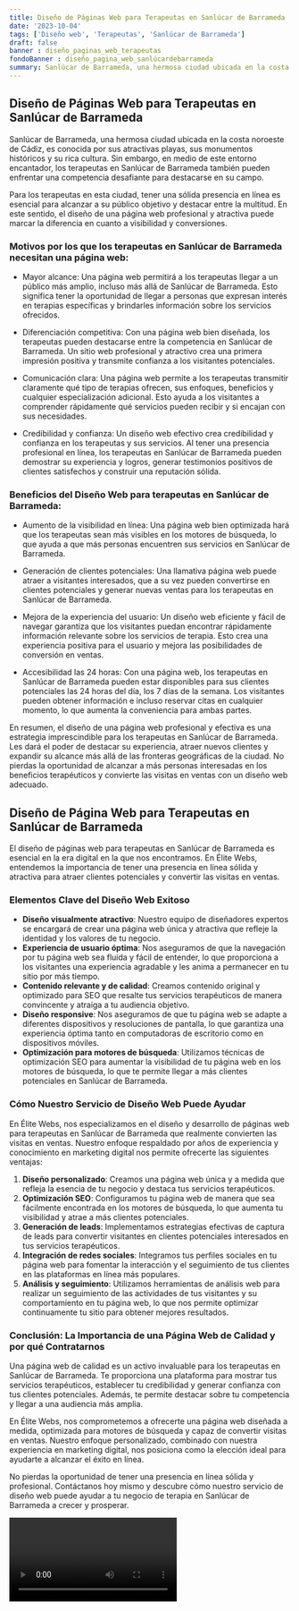 ```yaml
---
title: Diseño de Páginas Web para Terapeutas en Sanlúcar de Barrameda
date: '2023-10-04'
tags: ['Diseño web', 'Terapeutas', 'Sanlúcar de Barrameda']
draft: false
banner : diseño_paginas_web_terapeutas
fondoBanner : diseño_pagina_web_sanlúcardebarrameda
summary: Sanlúcar de Barrameda, una hermosa ciudad ubicada en la costa noroeste de Cádiz, es conocida por sus atractivas playas, sus monumentos históricos y su rica cultura. Sin embargo, en medio de este entorno encantador, los terapeutas en Sanlúcar de Barrameda también pueden enfrentar una competencia desafiante para destacarse en su campo.
---
```


## Diseño de Páginas Web para Terapeutas en Sanlúcar de Barrameda

Sanlúcar de Barrameda, una hermosa ciudad ubicada en la costa noroeste de Cádiz, es conocida por sus atractivas playas, sus monumentos históricos y su rica cultura. Sin embargo, en medio de este entorno encantador, los terapeutas en Sanlúcar de Barrameda también pueden enfrentar una competencia desafiante para destacarse en su campo.

Para los terapeutas en esta ciudad, tener una sólida presencia en línea es esencial para alcanzar a su público objetivo y destacar entre la multitud. En este sentido, el diseño de una página web profesional y atractiva puede marcar la diferencia en cuanto a visibilidad y conversiones.

### Motivos por los que los terapeutas en Sanlúcar de Barrameda necesitan una página web:

- Mayor alcance: Una página web permitirá a los terapeutas llegar a un público más amplio, incluso más allá de Sanlúcar de Barrameda. Esto significa tener la oportunidad de llegar a personas que expresan interés en terapias específicas y brindarles información sobre los servicios ofrecidos.

- Diferenciación competitiva: Con una página web bien diseñada, los terapeutas pueden destacarse entre la competencia en Sanlúcar de Barrameda. Un sitio web profesional y atractivo crea una primera impresión positiva y transmite confianza a los visitantes potenciales.

- Comunicación clara: Una página web permite a los terapeutas transmitir claramente qué tipo de terapias ofrecen, sus enfoques, beneficios y cualquier especialización adicional. Esto ayuda a los visitantes a comprender rápidamente qué servicios pueden recibir y si encajan con sus necesidades.

- Credibilidad y confianza: Un diseño web efectivo crea credibilidad y confianza en los terapeutas y sus servicios. Al tener una presencia profesional en línea, los terapeutas en Sanlúcar de Barrameda pueden demostrar su experiencia y logros, generar testimonios positivos de clientes satisfechos y construir una reputación sólida.

### Beneficios del Diseño Web para terapeutas en Sanlúcar de Barrameda:

- Aumento de la visibilidad en línea: Una página web bien optimizada hará que los terapeutas sean más visibles en los motores de búsqueda, lo que ayuda a que más personas encuentren sus servicios en Sanlúcar de Barrameda.

- Generación de clientes potenciales: Una llamativa página web puede atraer a visitantes interesados, que a su vez pueden convertirse en clientes potenciales y generar nuevas ventas para los terapeutas en Sanlúcar de Barrameda.

- Mejora de la experiencia del usuario: Un diseño web eficiente y fácil de navegar garantiza que los visitantes puedan encontrar rápidamente información relevante sobre los servicios de terapia. Esto crea una experiencia positiva para el usuario y mejora las posibilidades de conversión en ventas.

- Accesibilidad las 24 horas: Con una página web, los terapeutas en Sanlúcar de Barrameda pueden estar disponibles para sus clientes potenciales las 24 horas del día, los 7 días de la semana. Los visitantes pueden obtener información e incluso reservar citas en cualquier momento, lo que aumenta la conveniencia para ambas partes.

En resumen, el diseño de una página web profesional y efectiva es una estrategia imprescindible para los terapeutas en Sanlúcar de Barrameda. Les dará el poder de destacar su experiencia, atraer nuevos clientes y expandir su alcance más allá de las fronteras geográficas de la ciudad. No pierdas la oportunidad de alcanzar a más personas interesadas en los beneficios terapéuticos y convierte las visitas en ventas con un diseño web adecuado.

<GifSeo />

<Cta />

## Diseño de Página Web para Terapeutas en Sanlúcar de Barrameda

El diseño de páginas web para terapeutas en Sanlúcar de Barrameda es esencial en la era digital en la que nos encontramos. En Élite Webs, entendemos la importancia de tener una presencia en línea sólida y atractiva para atraer clientes potenciales y convertir las visitas en ventas.

### Elementos Clave del Diseño Web Exitoso

- **Diseño visualmente atractivo**: Nuestro equipo de diseñadores expertos se encargará de crear una página web única y atractiva que refleje la identidad y los valores de tu negocio.
- **Experiencia de usuario óptima**: Nos aseguramos de que la navegación por tu página web sea fluida y fácil de entender, lo que proporciona a los visitantes una experiencia agradable y les anima a permanecer en tu sitio por más tiempo.
- **Contenido relevante y de calidad**: Creamos contenido original y optimizado para SEO que resalte tus servicios terapéuticos de manera convincente y atraiga a tu audiencia objetivo.
- **Diseño responsive**: Nos aseguramos de que tu página web se adapte a diferentes dispositivos y resoluciones de pantalla, lo que garantiza una experiencia óptima tanto en computadoras de escritorio como en dispositivos móviles.
- **Optimización para motores de búsqueda**: Utilizamos técnicas de optimización SEO para aumentar la visibilidad de tu página web en los motores de búsqueda, lo que te permite llegar a más clientes potenciales en Sanlúcar de Barrameda.

### Cómo Nuestro Servicio de Diseño Web Puede Ayudar

En Élite Webs, nos especializamos en el diseño y desarrollo de páginas web para terapeutas en Sanlúcar de Barrameda que realmente convierten las visitas en ventas. Nuestro enfoque respaldado por años de experiencia y conocimiento en marketing digital nos permite ofrecerte las siguientes ventajas:

1. **Diseño personalizado**: Creamos una página web única y a medida que refleja la esencia de tu negocio y destaca tus servicios terapéuticos.
2. **Optimización SEO**: Configuramos tu página web de manera que sea fácilmente encontrada en los motores de búsqueda, lo que aumenta tu visibilidad y atrae a más clientes potenciales.
3. **Generación de leads**: Implementamos estrategias efectivas de captura de leads para convertir visitantes en clientes potenciales interesados en tus servicios terapéuticos.
4. **Integración de redes sociales**: Integramos tus perfiles sociales en tu página web para fomentar la interacción y el seguimiento de tus clientes en las plataformas en línea más populares.
5. **Análisis y seguimiento**: Utilizamos herramientas de análisis web para realizar un seguimiento de las actividades de tus visitantes y su comportamiento en tu página web, lo que nos permite optimizar continuamente tu sitio para obtener mejores resultados.

### Conclusión: La Importancia de una Página Web de Calidad y por qué Contratarnos

Una página web de calidad es un activo invaluable para los terapeutas en Sanlúcar de Barrameda. Te proporciona una plataforma para mostrar tus servicios terapéuticos, establecer tu credibilidad y generar confianza con tus clientes potenciales. Además, te permite destacar sobre tu competencia y llegar a una audiencia más amplia.

En Élite Webs, nos comprometemos a ofrecerte una página web diseñada a medida, optimizada para motores de búsqueda y capaz de convertir visitas en ventas. Nuestro enfoque personalizado, combinado con nuestra experiencia en marketing digital, nos posiciona como la elección ideal para ayudarte a alcanzar el éxito en línea.

No pierdas la oportunidad de tener una presencia en línea sólida y profesional. Contáctanos hoy mismo y descubre cómo nuestro servicio de diseño web puede ayudar a tu negocio de terapia en Sanlúcar de Barrameda a crecer y prosperar.

<Video />

<CtaBot job='Terapeutas' city='Sanlúcar de Barrameda'/>

<Gmaps query='Sanlúcar de Barrameda+españa+maps' />